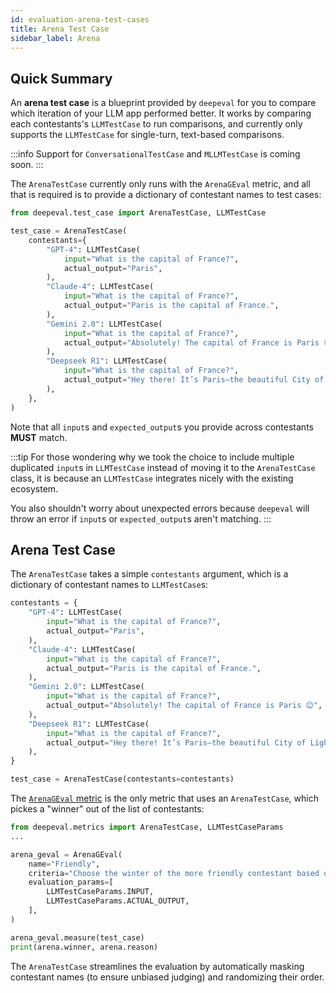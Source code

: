 ```yaml
---
id: evaluation-arena-test-cases
title: Arena Test Case
sidebar_label: Arena
---
```


## Quick Summary

An **arena test case** is a blueprint provided by `deepeval` for you to compare which iteration of your LLM app performed better. It works by comparing each contestants's `LLMTestCase` to run comparisons, and currently only supports the `LLMTestCase` for single-turn, text-based comparisons.

:::info
Support for `ConversationalTestCase` and `MLLMTestCase` is coming soon.
:::

The `ArenaTestCase` currently only runs with the `ArenaGEval` metric, and all that is required is to provide a dictionary of contestant names to test cases:

```python title="main.py"
from deepeval.test_case import ArenaTestCase, LLMTestCase

test_case = ArenaTestCase(
    contestants={
        "GPT-4": LLMTestCase(
            input="What is the capital of France?",
            actual_output="Paris",
        ),
        "Claude-4": LLMTestCase(
            input="What is the capital of France?",
            actual_output="Paris is the capital of France.",
        ),
        "Gemini 2.0": LLMTestCase(
            input="What is the capital of France?",
            actual_output="Absolutely! The capital of France is Paris 😊",
        ),
        "Deepseek R1": LLMTestCase(
            input="What is the capital of France?",
            actual_output="Hey there! It’s Paris—the beautiful City of Light. Have a wonderful day!",
        ),
    },
)
```

Note that all `input`s and `expected_output`s you provide across contestants **MUST** match.

:::tip
For those wondering why we took the choice to include multiple duplicated `input`s in `LLMTestCase` instead of moving it to the `ArenaTestCase` class, it is because an `LLMTestCase` integrates nicely with the existing ecosystem.

You also shouldn't worry about unexpected errors because `deepeval` will throw an error if `input`s or `expected_output`s aren't matching.
:::

## Arena Test Case

The `ArenaTestCase` takes a simple `contestants` argument, which is a dictionary of contestant names to `LLMTestCase`s:

```python
contestants = {
    "GPT-4": LLMTestCase(
        input="What is the capital of France?",
        actual_output="Paris",
    ),
    "Claude-4": LLMTestCase(
        input="What is the capital of France?",
        actual_output="Paris is the capital of France.",
    ),
    "Gemini 2.0": LLMTestCase(
        input="What is the capital of France?",
        actual_output="Absolutely! The capital of France is Paris 😊",
    ),
    "Deepseek R1": LLMTestCase(
        input="What is the capital of France?",
        actual_output="Hey there! It’s Paris—the beautiful City of Light. Have a wonderful day!",
    ),
}

test_case = ArenaTestCase(contestants=contestants)
```

The [`ArenaGEval` metric](/docs/metrics-arena-g-eval) is the only metric that uses an `ArenaTestCase`, which pickes a "winner" out of the list of contestants:

```python
from deepeval.metrics import ArenaTestCase, LLMTestCaseParams
...

arena_geval = ArenaGEval(
    name="Friendly",
    criteria="Choose the winter of the more friendly contestant based on the input and actual output",
    evaluation_params=[
        LLMTestCaseParams.INPUT,
        LLMTestCaseParams.ACTUAL_OUTPUT,
    ],
)

arena_geval.measure(test_case)
print(arena.winner, arena.reason)
```

The `ArenaTestCase` streamlines the evaluation by automatically masking contestant names (to ensure unbiased judging) and randomizing their order.
